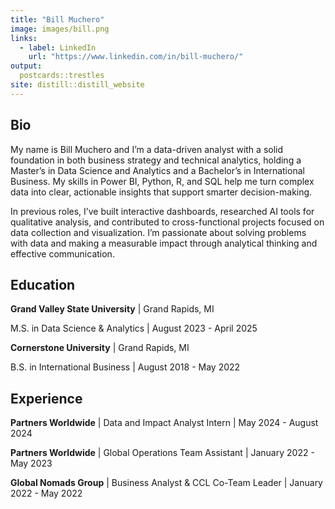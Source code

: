 ```yaml
---
title: "Bill Muchero"
image: images/bill.png
links:
  - label: LinkedIn
    url: "https://www.linkedin.com/in/bill-muchero/"
output:
  postcards::trestles
site: distill::distill_website
---
```

 
## Bio

My name is Bill Muchero and I’m a data-driven analyst with a solid foundation in both business strategy and technical analytics, holding a Master’s in Data Science and Analytics and a Bachelor’s in International Business. My skills in Power BI, Python, R, and SQL help me turn complex data into clear, actionable insights that support smarter decision-making.

In previous roles, I’ve built interactive dashboards, researched AI tools for qualitative analysis, and contributed to cross-functional projects focused on data collection and visualization. I'm passionate about solving problems with data and making a measurable impact through analytical thinking and effective communication.

## Education

**Grand Valley State University** | Grand Rapids, MI

M.S. in Data Science & Analytics | August 2023 - April 2025

**Cornerstone University** | Grand Rapids, MI

B.S. in International Business | August 2018 - May 2022

## Experience

**Partners Worldwide** |  Data and Impact Analyst Intern | May 2024 - August 2024

**Partners Worldwide** | Global Operations Team Assistant | January 2022 - May 2023

**Global Nomads Group** | Business Analyst & CCL Co-Team Leader | January 2022 - May 2022
